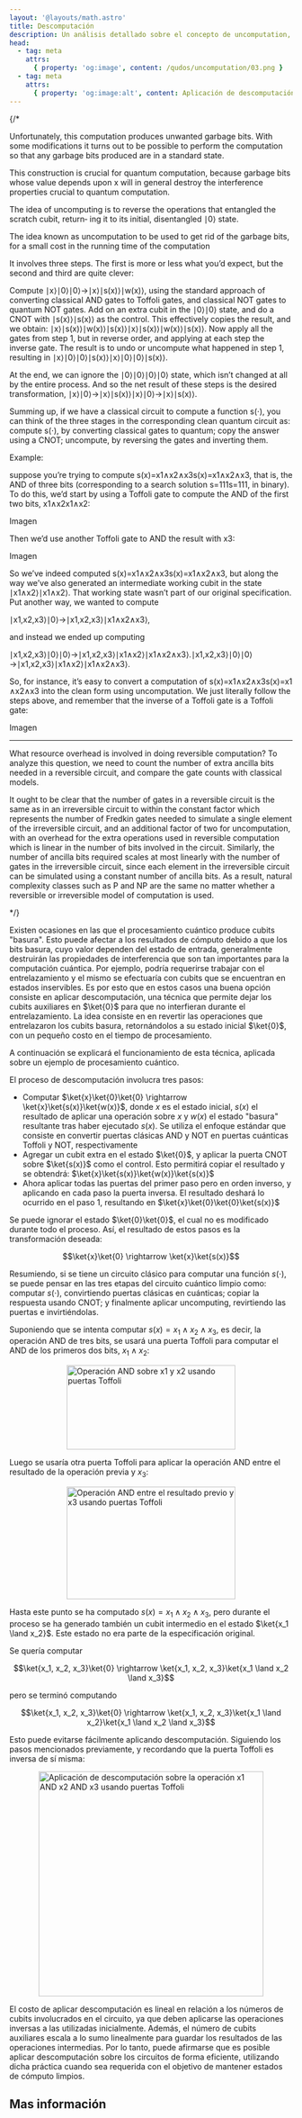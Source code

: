 ```yaml
---
layout: '@layouts/math.astro'
title: Descomputación
description: Un análisis detallado sobre el concepto de uncomputation, su importancia en la computación cuántica y cómo se utiliza para revertir cálculos intermedios y liberar recursos en algoritmos cuánticos.
head:
  - tag: meta
    attrs:
      { property: 'og:image', content: /qudos/uncomputation/03.png }
  - tag: meta
    attrs:
      { property: 'og:image:alt', content: Aplicación de descomputación sobre la operación x1 AND x2 AND x3 usando puertas Toffoli }
---
```



{/*

Unfortunately, this computation
produces unwanted garbage bits. With some modifications it turns out to be possible
to perform the computation so that any garbage bits produced are in a standard state.

This construction is crucial for quantum computation, because garbage bits whose value
depends upon x will in general destroy the interference properties crucial to quantum
computation. 

The idea of uncomputing is to reverse the operations that entangled the scratch cubit, return‐
ing it to its initial, disentangled ∣0⟩ state.

The idea known as uncomputation to be used to get rid of the garbage bits, for a
small cost in the running time of the computation

It involves three steps. The first is more or less what you’d expect, but the second and third are quite clever:

Compute ∣x⟩∣0⟩∣0⟩→∣x⟩∣s(x)⟩∣w(x)⟩, using the standard approach of converting classical AND gates to Toffoli gates, and classical NOT gates to quantum NOT gates.
Add on an extra cubit in the ∣0⟩∣0⟩ state, and do a CNOT with ∣s(x)⟩∣s(x)⟩ as the control. This effectively copies the result, and we obtain: ∣x⟩∣s(x)⟩∣w(x)⟩∣s(x)⟩∣x⟩∣s(x)⟩∣w(x)⟩∣s(x)⟩.
Now apply all the gates from step 1, but in reverse order, and applying at each step the inverse gate. The result is to undo or uncompute what happened in step 1, resulting in ∣x⟩∣0⟩∣0⟩∣s(x)⟩∣x⟩∣0⟩∣0⟩∣s(x)⟩.

At the end, we can ignore the ∣0⟩∣0⟩∣0⟩∣0⟩ state, which isn’t changed at all by the entire process. And so the net result of these steps is the desired transformation, ∣x⟩∣0⟩→∣x⟩∣s(x)⟩∣x⟩∣0⟩→∣x⟩∣s(x)⟩.

Summing up, if we have a classical circuit to compute a function s(⋅), you can think of the three stages in the corresponding clean quantum circuit as: compute s(⋅), by converting classical gates to quantum; copy the answer using a CNOT; uncompute, by reversing the gates and inverting them.

Example: 

suppose you’re trying to compute s(x)=x1∧x2∧x3s(x)=x1∧x2∧x3, that is, the AND of three bits (corresponding to a search solution s=111s=111, in binary). 
To do this, we’d start by using a Toffoli gate to compute the AND of the first two bits, x1∧x2x1∧x2:

Imagen 

Then we’d use another Toffoli gate to AND the result with x3:

Imagen

So we’ve indeed computed s(x)=x1∧x2∧x3s(x)=x1∧x2∧x3, but along the way we’ve also generated an intermediate working cubit in the state ∣x1∧x2⟩∣x1∧x2⟩. That working state wasn’t part of our original specification. 
Put another way, we wanted to compute

∣x1,x2,x3⟩∣0⟩→∣x1,x2,x3⟩∣x1∧x2∧x3⟩,

and instead we ended up computing

∣x1,x2,x3⟩∣0⟩∣0⟩→∣x1,x2,x3⟩∣x1∧x2⟩∣x1∧x2∧x3⟩.∣x1,x2,x3⟩∣0⟩∣0⟩→∣x1,x2,x3⟩∣x1∧x2⟩∣x1∧x2∧x3⟩.

So, for instance, it’s easy to convert a computation of s(x)=x1∧x2∧x3s(x)=x1​∧x2​∧x3​ into the clean form using uncomputation. We just literally follow the steps above, and remember that the inverse of a Toffoli gate is a Toffoli gate:

Imagen


----

What resource overhead is involved in doing reversible computation? To analyze this
question, we need to count the number of extra ancilla bits needed in a reversible circuit,
and compare the gate counts with classical models. 

It ought to be clear that the number of
gates in a reversible circuit is the same as in an irreversible circuit to within the constant
factor which represents the number of Fredkin gates needed to simulate a single element
of the irreversible circuit, and an additional factor of two for uncomputation, with an
overhead for the extra operations used in reversible computation which is linear in
the number of bits involved in the circuit. Similarly, the number of ancilla bits required
scales at most linearly with the number of gates in the irreversible circuit, since each
element in the irreversible circuit can be simulated using a constant number of ancilla
bits. As a result, natural complexity classes such as P and NP are the same no matter
whether a reversible or irreversible model of computation is used. 


*/}

Existen ocasiones en las que el procesamiento cuántico produce cubits "basura". Esto puede afectar a los resultados de cómputo debido a que 
los bits basura, cuyo valor dependen del estado de entrada, generalmente destruirán las propiedades de interferencia que son tan importantes 
para la computación cuántica. Por ejemplo, podría requerirse trabajar con el entrelazamiento y el mismo se efectuaría con cubits que se encuentran en estados inservibles.
Es por esto que en estos casos una buena opción consiste en aplicar descomputación, una técnica que permite dejar los cubits auxiliares 
en $\ket{0}$ para que no interfieran durante el entrelazamiento. La idea consiste en en revertir las operaciones que entrelazaron los cubits basura, retornándolos 
a su estado inicial $\ket{0}$, con un pequeño costo en el tiempo de procesamiento.

A continuación se explicará el funcionamiento de esta técnica, aplicada sobre un ejemplo de procesamiento cuántico.

El proceso de descomputación involucra tres pasos:

- Computar $\ket{x}\ket{0}\ket{0} \rightarrow \ket{x}\ket{s(x)}\ket{w(x)}$, donde $x$ es el estado inicial, $s(x)$ el resultado de aplicar una operación sobre $x$ y 
$w(x)$ el estado "basura" resultante tras haber ejecutado $s(x)$. Se utiliza el enfoque estándar que consiste en convertir puertas clásicas AND y NOT en puertas cuánticas 
Toffoli y NOT, respectivamente
- Agregar un cubit extra en el estado $\ket{0}$, y aplicar la puerta CNOT sobre $\ket{s(x)}$ como el control. Esto permitirá copiar el resultado y se obtendrá:
$\ket{x}\ket{s(x)}\ket{w(x)}\ket{s(x)}$
- Ahora aplicar todas las puertas del primer paso pero en orden inverso, y aplicando en cada paso la puerta inversa. El resultado deshará lo ocurrido en el paso 1, 
resultando en $\ket{x}\ket{0}\ket{0}\ket{s(x)}$

Se puede ignorar el estado $\ket{0}\ket{0}$, el cual no es modificado durante todo el proceso. Así, el resultado de estos pasos es la transformación deseada: 

```math
\ket{x}\ket{0} \rightarrow \ket{x}\ket{s(x)}
```

Resumiendo, si se tiene un circuito clásico para computar una función $s(\cdot)$, se puede pensar en las tres etapas del circuito cuántico limpio como: computar $s(\cdot)$, 
convirtiendo puertas clásicas en cuánticas; copiar la respuesta usando CNOT; y finalmente aplicar uncomputing, revirtiendo las puertas e invirtiéndolas.

Suponiendo que se intenta computar $s(x) = x_1 \land x_2 \land x_3$, es decir, la operación AND de tres bits, se usará una puerta Toffoli para computar el AND de los 
primeros dos bits, $x_1 \land x_2$:

<div style='display:flex; justify-content:center; align-items:center; flex-direction:column'>
  <Image
    src={`${import.meta.env.BASE_URL}/uncomputation/01.png`}
    alt='Operación AND sobre x1 y x2 usando puertas Toffoli'
    width='300'
    height='150'
  />
</div>

Luego se usaría otra puerta Toffoli para aplicar la operación AND entre el resultado de la operación previa y $x_3$:

<div style='display:flex; justify-content:center; align-items:center; flex-direction:column'>
  <Image
    src={`${import.meta.env.BASE_URL}/uncomputation/02.png`}
    alt='Operación AND entre el resultado previo y x3 usando puertas Toffoli'
    width='300'
    height='200'
  />
</div>

Hasta este punto se ha computado $s(x) = x_1 \land x_2 \land x_3$, pero durante el proceso se ha generado también un cubit intermedio en el estado $\ket{x_1 \land x_2}$. Este estado 
no era parte de la especificación original. 

Se quería computar 

```math
\ket{x_1, x_2, x_3}\ket{0} \rightarrow \ket{x_1, x_2, x_3}\ket{x_1 \land x_2 \land x_3}
```

pero se terminó computando 

```math
\ket{x_1, x_2, x_3}\ket{0} \rightarrow \ket{x_1, x_2, x_3}\ket{x_1 \land x_2}\ket{x_1 \land x_2 \land x_3}
```

Esto puede evitarse fácilmente aplicando descomputación. Siguiendo los pasos mencionados previamente, y recordando que la puerta Toffoli es inversa de sí misma:

<div style='display:flex; justify-content:center; align-items:center; flex-direction:column'>
  <Image
    src={`${import.meta.env.BASE_URL}/uncomputation/03.png`}
    alt='Aplicación de descomputación sobre la operación x1 AND x2 AND x3 usando puertas Toffoli'
    width='400'
    height='400'
  />
</div>

El costo de aplicar descomputación es lineal en relación a los números de cubits involucrados en el circuito, ya que deben aplicarse las operaciones inversas a las utilizadas 
inicialmente. Además, el número de cubits auxiliares escala a lo sumo linealmente para guardar los resultados de las operaciones intermedias. Por lo tanto, puede afirmarse que 
es posible aplicar descomputación sobre los circuitos de forma eficiente, utilizando dicha práctica cuando sea requerida con el objetivo de mantener estados de cómputo limpios.

## Mas información

<Recommendations />
<BibItem id='groverQC' rate='r' />
<BibItem id='oreilly' prefix='Capítulo 5, ' rate='a' />
<BibItem id='wong' prefix='Capítulo 4.5.2, ' rate='o' />
<BibItem id='nielsen' prefix='Capítulo 3.2.5, ' rate='o' />
